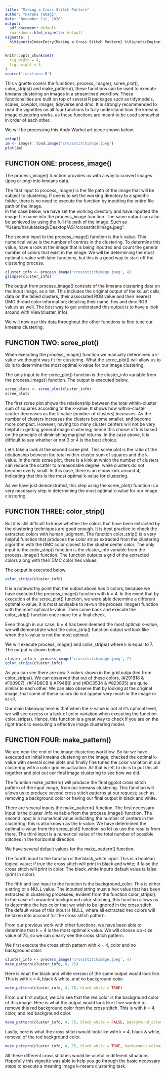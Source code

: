 ```yaml
---
title: "Making a Cross Stitch Pattern"
author: "Haruka Takagi"
date: "November 1st, 2020"
output:
  pdf_document: default
  rmarkdown::html_vignette: default
vignette: |
  %\VignetteIndexEntry{Making a Cross Stitch Pattern} %\VignetteEngine{knitr::rmarkdown} %\usepackage[utf8]{inputenc}
---
```


```r
knitr::opts_chunk$set(
  fig.width = 4,
  fig.height = 3
)
source('functions.R')
```

This vignette covers the functions, process_image(), scree_plot(), color_strips() and make_pattern(), these functions can be used to execute kmeans clustering on images in a streamlined workflow. These functionalities are built on top of several R packages such as tidymodels, scales, cowplot, imager, tidyverse and dmc. It is strongly recommended to read the vignettes on all four functions to fully understand how the kmeans image clustering works, as these functions are meant to be used somewhat in order of each other.  
  
We will be processing this Andy Warhol art piece shown below.  
```r
setup()
im <- imager::load.image('crossstitchimage.jpeg')
plot(im)
```


## FUNCTION ONE: process_image()

The process_image() function provides us with a way to convert images (jpeg or png) into kmeans data.  
  
The first input to process_image() is the file path of the image that will be subject to clustering. If one is to set the working directory to a specific folder, there is no need to execute the function by inputting the entire file path of the image.     
In the case below, we have set the working directory and have inputted the image file name into the process_image function.
The same output can also be achieved by using the full file path of the image. Such as "/Users/harukatakagi/Desktop/AS1/crossstitchimage.jpeg".  
  
The second input to the process_image() function is the k value. This numerical value is the number of centres in the clustering. To determine this value, have a look at the image that is being inputted and count the general number of colors that exist in the image. We will be determining the most optimal k value with later functions, but this is a good way to start off the clustering process.  
```r
cluster_info <- process_image('crossstitchimage.jpeg', 4)
glimpse(cluster_info)
```
  
  
The output from process_image() consists of the kmeans clustering data on the input image, as a list. 
This includes the original output of the kclust calls, data on the tidied clusters, their associated RGB value and their nearest DMC thread color information; detailing their name, hex and dmc RGB values as well. The best way to get understand this output is to have a look around with View(cluster_info).  
   
We will now use this data throughout the other functions to fine tune our kmeans clustering.  
   
## FUNCTION TWO: scree_plot()  

When executing the process_image() function we manually determined a k-value we thought was fit for clustering. What the scree_plot() will allow us to do is to determine the most optimal k-value for our image clustering.  
  
The only input to the scree_plot() function is the cluster_info variable from the process_image() function. The output is executed below.  
```r
scree_plots <- scree_plot(cluster_info)
scree_plots
```
  
  
The first scree plot shows the relationship between the total within-cluster sum of squares according to the k-value. It shows how within-cluster scatter decreases as the k-value (number of clusters) increases. As the number of clusters increases the clusters become smaller, and become more compact. However, having too many cluster centers will not be very helpful in getting general image clustering; hence this choice of k is based on the principle of diminishing marginal returns. In the case above, it is difficult to see whether or not 3 or 4 is the best choice.  
  
Let's take a look at the second scree plot. This scree plot is the ratio of the relationship between the total within-cluster sum of squares and the k-value. In the ratio scree plot, there is a kink at which the number of clusters can reduce the scatter to a reasonable degree, while clusters do not become overly small. In this case, there is an elbow kink around 4, indicating that this is the most optimal k-value for clustering.   
  
As we have just demonstrated, this step using the scree_plot() function is a very necessary step in determining the most optimal k-value for our image clustering.  

## FUNCTION THREE: color_strip()  

But it is still difficult to know whether the colors that have been extracted by the clustering techniques are good enough. It is best practice to check the extracted colors with human judgment. The function color_strip() is a very helpful function that produces the color strips extracted from the clustering algorithm with the DMC color closest to the cluster center color. The only input to the color_strip() function is the cluster_info variable from the process_image() function. The function outputs a grid of the extracted colors along with their DMC color hex values.  
  
The output is executed below.  
```r
color_strips(cluster_info)
```
  
  
It is a noteworthy point that the output above has 4 colors, because we have executed the process_image() function with k = 4. In the event that by execution of the scree_plot() function, we were able determine a different optimal k-value, it is most advisable to re-run the process_image() function with the most optimal k-value. Then come back and execute the color_strip() function once more for a final check.  
  
Even though in our case, k = 4 has been deemed the most optimal k-value, we will demonstrate what the color_strip() function output will look like when the k-value is not the most optimal.  
  
We will execute process_image() and color_strips() where k is equal to 7. The output is shown below.  
```r
cluster_info <- process_image('crossstitchimage.jpeg', 7)
color_strips(cluster_info)
```
  
  
As you can see there are now 7 colors shown in the grid outputted from color_strips(). We can observed that out of these colors, (#291B18 & #100907), (#F4D6CB & AF948B) and (#DC3534 & #823635) are quite similar to each other. We can also observe that by looking at the original image, that some of these colors do not appear very much in the image or at all.  
  
Our main takeaway here is that when the k-value is not at it's optimal level, we will see excess or a lack of color variation when executing the function color_strips(). Hence, this function is a great way to check if you are on the right track to executing a effective image clustering model.  

## FUNCTION FOUR: make_pattern()

We are near the end of the image clustering workflow. So far we have executed an initial kmeans clustering on the image, checked the optimal k-value with several scree plots and finally fine tuned the color variation in our clustering with a color grid visualization. All that is left to do is to put this all together and plot out our final image clustering to see how we did.  
  
The function make_pattern() will produce the final ggplot cross stitch pattern of the input image, from our kmeans clustering. This function will allows us to produce several cross stitch patterns at our request; such as removing a background color or having our final output in black and white.  
  
There are several inputs the make_pattern() function. The first necessary input is the cluster_info variable from the process_image() function. The second input is a numerical value indicating the number of centers in the clustering; this is also known as the k-value. We have determined the optimal k-value from the scree_plot() function, so let us use the results from there. The third input is a numerical value of the total number of possible stitches in the horizontal direction.  
  
We have several default values for the make_pattern() function.  
   
The fourth input to the function is the black_white input. This is a boolean logical value; if true the cross stitch will print in black and white; if false the cross stitch will print in color. The black_white input's default value is false (print in color).  
  
The fifth and last input to the function is the background_color. This is either a string or a NULL value. The inputted string must a hex value that has been extracted in clustering processes; evident from the function color_strips(). In the case of unwanted background color stitching, this function allows us to determine the hex color that we wish to be ignored in the cross stitch. The default value of this input is NULL, where all extracted hex colors will be taken into account for the cross stitch pattern.  
  
From our previous work with other functions, we have been able to determine that k = 4 is the most optimal k value. We will choose a x-size value of 75, so we can clearly see the cross stitch pattern.  
  
We first execute the cross stitch pattern with k = 4, color and no background color.  
```r
cluster_info <- process_image('crossstitchimage.jpeg', 4)
make_pattern(cluster_info, 4, 75)
```
  
  
Here is what the black and white version of the same output would look like. This is with k = 4, black & white, and no background color. 
```r
make_pattern(cluster_info, 4, 75, black_white = TRUE)
```
  
  
From our first output, we can see that the red color is the background color of this image. Here is what the output would look like if we wanted to remove this red background color from the cross stitch. This is with k = 4, color, and red background color. 
```r
make_pattern(cluster_info, 4, 75, black_white = FALSE, background_colour = "#C72B3B")
```
  
  
Lastly, here is what the cross stitch would look like with k = 4, black & white, removal of the red background color.
```r
make_pattern(cluster_info, 4, 75, black_white = TRUE, background_colour = "#C72B3B")
```


All these different cross stitches would be useful in different situations. Hopefully this vignette was able to help you go through the basic necessary steps to execute a meaning image k-means clustering task.






